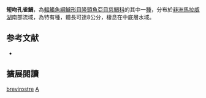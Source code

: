 {{Speciesbox
| name = 短吻孔雀鯛
| status = DD
| status_system = IUCN3.1
| image = 
| image_width = 250px
| genus = Aulonocara
| species = brevirostre
| authority = [[Trewavas|Trewavas]], 1935
| synonyms = *''Aulonocara brevirostris''<br /><small>Trewavas, 1935</small>
*''Trematocranus brevirostris''<br /><small>Trewavas, 1935</small>
}}

'''短吻孔雀鯛'''，為[[輻鰭魚綱|輻鰭魚綱]][[鱸形目|鱸形目]][[隆頭魚亞目|隆頭魚亞目]][[慈鯛科|慈鯛科]]的其中一[[種|種]]，分布於[[非洲|非洲]][[馬拉威湖|馬拉威湖]]南部流域，為特有種，體長可達8公分，棲息在中底層水域。

==参考文献==
*{{FishBase_species|genus=Aulonocara|species=brevirostre|year=2011|month=12}}
== 擴展閱讀 ==
{{refbegin}}
{{wikispecies-inline|Aulonocara brevirostre|短吻孔雀鯛}}
{{refend}}
{{Taxonbar|from=Q3232359}}

[[Category:孔雀鯛屬|brevirostre]]
[[Category:1935年描述的魚類|A]]

{{鱸形目小作品}}